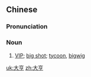 ==Chinese==
{{zh-forms}}

===Pronunciation===
{{zh-pron
|m=dàhēng
|c=daai6 hang1
|mn=tōa-tân
|cat=n
}}

===Noun===
{{zh-noun}}

# [[VIP]]; [[big shot]]; [[tycoon]], [[bigwig]]

[[uk:大亨]]
[[zh:大亨]]